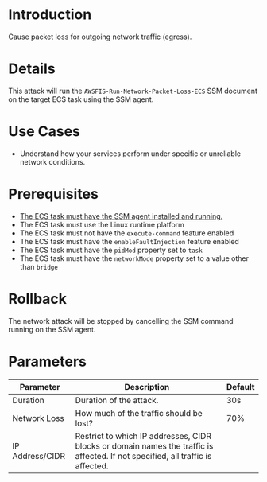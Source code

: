 # Introduction

Cause packet loss for outgoing network traffic (egress).

# Details

This attack will run the `AWSFIS-Run-Network-Packet-Loss-ECS` SSM document on the target ECS task using the SSM agent.

# Use Cases

* Understand how your services perform under specific or unreliable network conditions.

# Prerequisites

* [The ECS task must have the SSM agent installed and running.](https://github.com/steadybit/extension-aws/blob/main/README-ecs-ssm-setup.md)
* The ECS task must use the Linux runtime platform
* The ECS task must not have the `execute-command` feature enabled
* The ECS task must have the `enableFaultInjection` feature enabled
* The ECS task must have the `pidMod` property set to `task`
* The ECS task must have the `networkMode` property set to a value other than `bridge`

# Rollback

The network attack will be stopped by cancelling the SSM command running on the SSM agent.

# Parameters

| Parameter       | Description                                                                                                                     | Default |
|-----------------|---------------------------------------------------------------------------------------------------------------------------------|---------|
| Duration        | Duration of the attack.                                                                                                         | 30s     |
| Network Loss    | How much of the traffic should be lost?                                                                                         | 70%     |
| IP Address/CIDR | Restrict to which IP addresses, CIDR blocks or domain names the traffic is affected. If not specified, all traffic is affected. |         |
